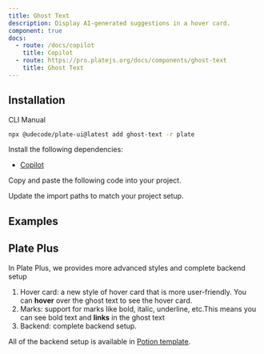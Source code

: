 ```yaml
---
title: Ghost Text
description: Display AI-generated suggestions in a hover card.
component: true
docs:
  - route: /docs/copilot
    title: Copilot
  - route: https://pro.platejs.org/docs/components/ghost-text
    title: Ghost Text
---
```


## Installation

<Tabs defaultValue="cli">

<TabsList>
<TabsTrigger value="cli">CLI</TabsTrigger>
<TabsTrigger value="manual">Manual</TabsTrigger>
</TabsList>
<TabsContent value="cli">

```bash
npx @udecode/plate-ui@latest add ghost-text -r plate
```

</TabsContent>

<TabsContent value="manual">

<Steps>

<Step>

Install the following dependencies:

- [Copilot](/docs/copilot)

</Step>

<Step>

Copy and paste the following code into your project.

</Step>

<ComponentSource src="../../templates/plate-playground-template/src/components/plate-ui/ghost-text.tsx" />

<Step>

Update the import paths to match your project setup.

</Step>

</Steps>

</TabsContent>

</Tabs>

## Examples

<ComponentPreview name="playground-demo" id="copilot" />

<ComponentSource src="../../templates/plate-playground-template/src/components/plate-ui/ghost-text.tsx" />

## Plate Plus

In Plate Plus, we provides more advanced styles and complete backend setup

1. Hover card: a new style of hover card that is more user-friendly. You can **hover** over the ghost text to see the hover card.
2. Marks: support for marks like bold, italic, underline, etc.This means you can see bold text and **links** in the ghost text
3. Backend: complete backend setup.

All of the backend setup is available in [Potion template](https://pro.platejs.org/docs/templates/potion).

<ComponentPreviewPro
  name="pro-iframe-demo"
  id="pro-copilot"
  component="copilot"
/>
